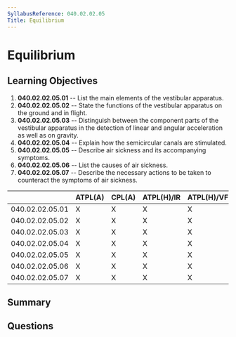 ```yaml
---
SyllabusReference: 040.02.02.05
Title: Equilibrium
---
```


# Equilibrium

## Learning Objectives

1. **040.02.02.05.01** -- List the main elements of the vestibular apparatus.
2. **040.02.02.05.02** -- State the functions of the vestibular apparatus on the
   ground and in flight.
3. **040.02.02.05.03** -- Distinguish between the component parts of the
   vestibular apparatus in the detection of linear and angular acceleration as
   well as on gravity.
4. **040.02.02.05.04** -- Explain how the semicircular canals are stimulated.
5. **040.02.02.05.05** -- Describe air sickness and its accompanying symptoms.
6. **040.02.02.05.06** -- List the causes of air sickness.
7. **040.02.02.05.07** -- Describe the necessary actions to be taken to
   counteract the symptoms of air sickness.

|                 | ATPL(A) | CPL(A) | ATPL(H)/IR | ATPL(H)/VFR | CPL(H) | IR  | CBIR(A) |
| --------------- | ------- | ------ | ---------- | ----------- | ------ | --- | ------- |
| 040.02.02.05.01 | X       | X      | X          | X           | X      | X   |         |
| 040.02.02.05.02 | X       | X      | X          | X           | X      | X   |         |
| 040.02.02.05.03 | X       | X      | X          | X           | X      | X   |         |
| 040.02.02.05.04 | X       | X      | X          | X           | X      | X   |         |
| 040.02.02.05.05 | X       | X      | X          | X           | X      | X   | X       |
| 040.02.02.05.06 | X       | X      | X          | X           | X      | X   | X       |
| 040.02.02.05.07 | X       | X      | X          | X           | X      | X   |         |

## Summary

## Questions
